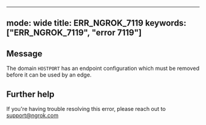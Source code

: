 
---
mode: wide
title: ERR_NGROK_7119
keywords: ["ERR_NGROK_7119", "error 7119"]
---

## Message
The domain `HOSTPORT` has an endpoint configuration which must be removed before it can be used by an edge.




## Further help
If you're having trouble resolving this error, please reach out to [support@ngrok.com](mailto:support@ngrok.com?subject=Help%20with%20ERR_NGROK_7119)


